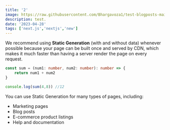 ```yaml
---
title: '2'
image: https://raw.githubusercontent.com/Bhargavoza1/test-blogposts-main/main/images/NextLevel1.png
description: test.
date: '2023-04-28'
tags: ['next.js','nextjs','new']
---
```


We recommend using **Static Generation** (with and without data) whenever possible because your page can be built once and served by CDN, which makes it much faster than having a server render the page on every request.

```ts
const sum = (num1: number, num2: number): number => {
    return num1 + num2
}

console.log(sum(4,8)) //12
```

You can use Static Generation for many types of pages, including:

- Marketing pages
- Blog posts
- E-commerce product listings
- Help and documentation



<CustomImage src="https://raw.githubusercontent.com/Bhargavoza1/test-blogposts-main/main/images/NextLevel1.png" alt="Warning: Next Level Ahead" />
